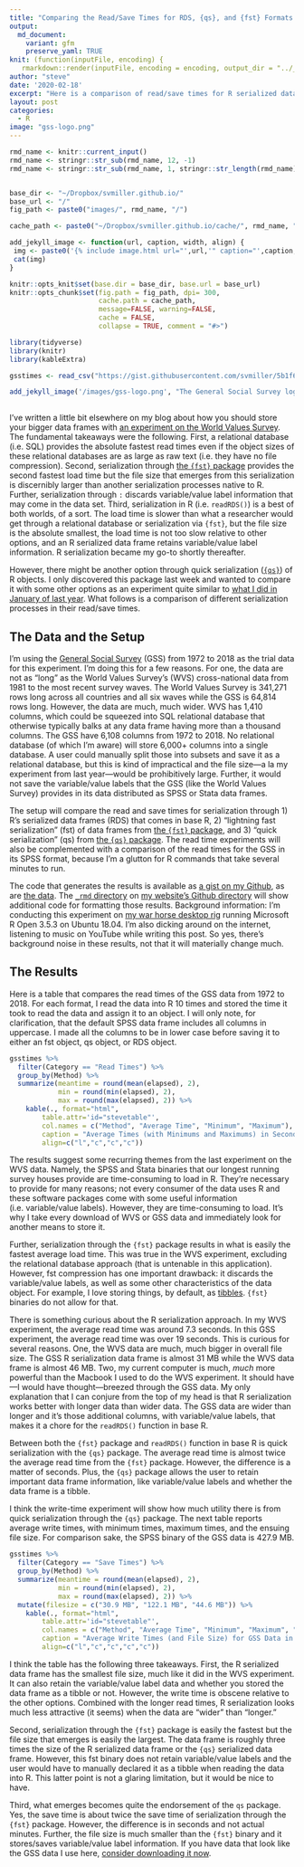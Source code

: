 ```yaml
---
title: "Comparing the Read/Save Times for RDS, {qs}, and {fst} Formats (or: All Hail {qs})"
output:
  md_document:
    variant: gfm
    preserve_yaml: TRUE
knit: (function(inputFile, encoding) {
   rmarkdown::render(inputFile, encoding = encoding, output_dir = "../_posts") })
author: "steve"
date: '2020-02-18'
excerpt: "Here is a comparison of read/save times for R serialized data frames, {qs}, and {fst} formats. Alternatively: all hail {qs}."
layout: post
categories:
  - R
image: "gss-logo.png"
---
```


```r

rmd_name <- knitr::current_input()
rmd_name <- stringr::str_sub(rmd_name, 12, -1)
rmd_name <- stringr::str_sub(rmd_name, 1, stringr::str_length(rmd_name)-4)


base_dir <- "~/Dropbox/svmiller.github.io/"
base_url <- "/"
fig_path <- paste0("images/", rmd_name, "/")

cache_path <- paste0("~/Dropbox/svmiller.github.io/cache/", rmd_name, "/")

add_jekyll_image <- function(url, caption, width, align) {
 img <- paste0('{% include image.html url="',url,'" caption="',caption,'" width=',width,' align="',align,'" %}')
 cat(img)
}

knitr::opts_knit$set(base.dir = base_dir, base.url = base_url)
knitr::opts_chunk$set(fig.path = fig_path, dpi= 300,
                      cache.path = cache_path,
                      message=FALSE, warning=FALSE,
                      cache = FALSE,
                      collapse = TRUE, comment = "#>") 
```

```r
library(tidyverse)
library(knitr)
library(kableExtra)

gsstimes <- read_csv("https://gist.githubusercontent.com/svmiller/5b1f61b5060156966fde49d1e96904cd/raw/90e24c3f4f66704092299ba09554fabb17262525/gsstimes.csv")
```

```r
 
add_jekyll_image('/images/gss-logo.png', "The General Social Survey logo.", "350", "right")
 
```

I've written a little bit elsewhere on my blog about how you should store your bigger data frames with [an experiment on the World Values Survey](http://svmiller.com/blog/2019/01/how-should-you-store-load-bigger-data-sets-wvs/). The fundamental takeaways were the following. First, a relational database (i.e. SQL) provides the absolute fastest read times even if the object sizes of these relational databases are as large as raw text (i.e. they have no file compression). Second, serialization through [the `{fst}` package](https://www.fstpackage.org/) provides the second fastest load time but the file size that emerges from this serialization is discernibly larger than another serialization processes native to R. Further, serialization through `:` discards variable/value label information that may come in the data set. Third, serialization in R (i.e. `readRDS()`) is a best of both worlds, of a sort. The load time is slower than what a researcher would get through a relational database or serialization via `{fst}`, but the file size is the absolute smallest, the load time is not too slow relative to other options, and an R serialized data frame retains variable/value label information. R serialization became my go-to shortly thereafter.

However, there might be another option through quick serialization ([`{qs}`](https://github.com/traversc/qs)) of R objects. I only discovered this package last week and wanted to compare it with some other options as an experiment quite similar to [what I did in January of last year](http://svmiller.com/blog/2019/01/how-should-you-store-load-bigger-data-sets-wvs/). What follows is a comparison of different serialization processes in their read/save times.

## The Data and the Setup

I'm using the [General Social Survey](http://gss.norc.org/) (GSS) from 1972 to 2018 as the trial data for this experiment. I'm doing this for a few reasons. For one, the data are not as "long" as the World Values Survey's (WVS) cross-national data from 1981 to the most recent survey waves. The World Values Survey is 341,271 rows long across all countries and all six waves while the GSS is 64,814 rows long. However, the data are much, much wider. WVS has 1,410 columns, which could be squeezed into SQL relational database that otherwise typically balks at any data frame having more than a thousand columns. The GSS have 6,108 columns from 1972 to 2018. No relational database (of which I'm aware) will store 6,000+ columns into a single database. A user could manually split those into subsets and save it as a relational database, but this is kind of impractical and the file size---a la my experiment from last year---would be prohibitively large. Further, it would not save the variable/value labels that the GSS (like the World Values Survey) provides in its data distributed as SPSS or Stata data frames.

The setup will compare the read and save times for serialization through 1) R's serialized data frames (RDS) that comes in base R, 2) "lightning fast serialization" (fst) of data frames from [the `{fst}` package](http://www.fstpackage.org/), and 3) "quick serialization" (qs) from [the `{qs}` package](https://github.com/traversc/qs). The read time experiments will also be complemented with a comparison of the read times for the GSS in its SPSS format, because I'm a glutton for R commands that take several minutes to run.

The code that generates the results is available as [a gist on my Github](https://gist.github.com/svmiller/b3322b027ba20c05d9e2ba72581c16be), as are [the data](https://gist.github.com/svmiller/5b1f61b5060156966fde49d1e96904cd). The [`_rmd` directory](https://github.com/svmiller/svmiller.github.io/tree/master/_rmd) on [my website's Github directory](https://github.com/svmiller/svmiller.github.io) will show additional code for formatting those results. Background information: I'm conducting this experiment on [my war horse desktop rig](http://svmiller.com/blog/2019/07/notes-to-self-new-linux-installation-r-ubuntu/) running Microsoft R Open 3.5.3 on Ubuntu 18.04. I'm also dicking around on the internet, listening to music on YouTube while writing this post. So yes, there's background noise in these results, not that it will materially change much.

## The Results

Here is a table that compares the read times of the GSS data from 1972 to 2018. For each format, I read the data into R 10 times and stored the time it took to read the data and assign it to an object. I will only note, for clarification, that the default SPSS data frame includes all columns in uppercase. I made all the columns to be in lower case before saving it to either an fst object, qs object, or RDS object.

```r
gsstimes %>%
  filter(Category == "Read Times") %>%
  group_by(Method) %>% 
  summarize(meantime = round(mean(elapsed), 2),
            min = round(min(elapsed), 2),
            max = round(max(elapsed), 2)) %>%
    kable(., format="html",
        table.attr='id="stevetable"',
        col.names = c("Method", "Average Time", "Minimum", "Maximum"),
        caption = "Average Times (with Minimums and Maximums) in Seconds of Four Methods for Reading GSS Data in R",
        align=c("l","c","c","c"))
```

The results suggest some recurring themes from the last experiment on the WVS data. Namely, the SPSS and Stata binaries that our longest running survey houses provide are time-consuming to load in R. They're necessary to provide for many reasons; not every consumer of the data uses R and these software packages come with some useful information (i.e. variable/value labels). However, they are time-consuming to load. It's why I take every download of WVS or GSS data and immediately look for another means to store it.

Further, serialization through the `{fst}` package results in what is easily the fastest average load time. This was true in the WVS experiment, excluding the relational database approach (that is untenable in this application). However, fst compression has one important drawback: it discards the variable/value labels, as well as some other characteristics of the data object. For example, I love storing things, by default, as [tibbles](https://r4ds.had.co.nz/tibbles.html). `{fst}` binaries do not allow for that.

There is something curious about the R serialization approach. In my WVS experiment, the average read time was around 7.3 seconds. In this GSS experiment, the average read time was over 19 seconds. This is curious for several reasons. One, the WVS data are much, much bigger in overall file size. The GSS R serialization data frame is almost 31 MB while the WVS data frame is almost 46 MB. Two, my current computer is much, *much* more powerful than the Macbook I used to do the WVS experiment. It should have---I would have thought---breezed through the GSS data. My only explanation that I can conjure from the top of my head is that R serialization works better with longer data than wider data. The GSS data are wider than longer and it's those additional columns, with variable/value labels, that makes it a chore for the `readRDS()` function in base R.

Between both the `{fst}` package and `readRDS()` function in base R is quick serialization with the `{qs}` package. The average read time is almost twice the average read time from the `{fst}` package. However, the difference is a matter of seconds. Plus, the `{qs}` package allows the user to retain important data frame information, like variable/value labels and whether the data frame is a tibble.

I think the write-time experiment will show how much utility there is from quick serialization through the `{qs}` package. The next table reports average write times, with minimum times, maximum times, and the ensuing file size. For comparison sake, the SPSS binary of the GSS data is 427.9 MB.

```r
gsstimes %>%
  filter(Category == "Save Times") %>%
  group_by(Method) %>% 
  summarize(meantime = round(mean(elapsed), 2),
            min = round(min(elapsed), 2),
            max = round(max(elapsed), 2)) %>%
  mutate(filesize = c("30.9 MB", "122.1 MB", "44.6 MB")) %>%
    kable(., format="html",
        table.attr='id="stevetable"',
        col.names = c("Method", "Average Time", "Minimum", "Maximum", "File Size"),
        caption = "Average Write Times (and File Size) for GSS Data in R",
        align=c("l","c","c","c","c"))
```

I think the table has the following three takeaways. First, the R serialized data frame has the smallest file size, much like it did in the WVS experiment. It can also retain the variable/value label data and whether you stored the data frame as a tibble or not. However, the write time is obscene relative to the other options. Combined with the longer read times, R serialization looks much less attractive (it seems) when the data are "wider" than "longer."

Second, serialization through the `{fst}` package is easily the fastest but the file size that emerges is easily the largest. The data frame is roughly three times the size of the R serialized data frame or the `{qs}` serialized data frame. However, this fst binary does not retain variable/value labels and the user would have to manually declared it as a tibble when reading the data into R. This latter point is not a glaring limitation, but it would be nice to have.

Third, what emerges becomes quite the endorsement of the `qs` package. Yes, the save time is about twice the save time of serialization through the `{fst}` package. However, the difference is in seconds and not actual minutes. Further, the file size is much smaller than the `{fst}` binary and it stores/saves variable/value label information. If you have data that look like the GSS data I use here, [consider downloading it now](https://github.com/traversc/qs).
